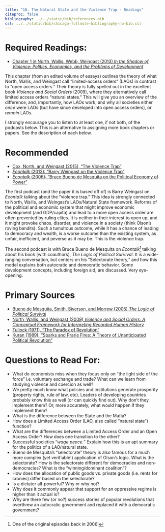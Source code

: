 ```yaml
---
title: "10. The Natural State and the Violence Trap - Readings"
citeproc: false
bibliography: ../../static/bib/references.bib
csl: ../../static/bib/chicago-fullnote-bibliography-no-bib.csl
---
```


# Required Readings:

- [<i class="fas fa-book"></i>Chapter 1 in North, Wallis, Webb, Weingast (2013) *In the Shadow of Violence: Politics, Economics, and the Problems of Development*](/readings/North-Wallis-Webb-Weingast-2013.pdf)

This chapter (from an edited volume of essays) outlines the theory of what North, Wallis, and Weingast call "limited-access orders" (LAOs) in contrast to "open access orders." Their theory is fully spelled out in the excellent book *Violence and Social Orders* (2009), where they alternatively call limited access orders "natural states." This will give you an overview of the difference, and, importantly, how LAOs work, and why all societies either *once* were LAOs (but have since developed into open access orders), or *remain* LAOs.

I strongly encourage you to listen to at least one, if not both, of the podcasts below. This is an alternative to assigning more book chapters or papers. See the description of each below.


# Recommended

- [<i class="fas fa-file-pdf"></i> Cox, North, and Weingast (2015), "The Violence Trap"](/readings/Cox-North-Weingast-2015.pdf)
- [<i class="fas fa-podcast"></i> *Econtalk* (2013): "Barry Weingast on the Violence Trap"](http://www.econtalk.org/archives/2013/08/weingast_on_the.html)
- [<i class="fas fa-podcast"></i> *Econtalk* (2006): "Bruce Bueno de Mesquita on the Political Economy of Power"](http://www.econtalk.org/archives/2006/08/the_political_e.html)

The first podcast (and the paper it is based off of) is Barry Weingast on *Econtalk* talking about the "violence trap." This idea is strongly connected to North, Wallis, and Weingast's LAOs/Natural State framework. Reforms of the political and economic system that might improve economic development (and GDP/capita) and lead to a more open access order are often prevented by ruling elites. It is neither in their interest to open up, and it might provoke chaos, disorder, and violence in a society (think Olson's roving bandits). Such a tumultous outcome, while it has a chance of leading to democracy and wealth, is a worse outcome than the existing system, as unfair, inefficient, and peverse as it may be. This is the violence trap.

The second podcast is with Bruce Bueno de Mesquita on *Econtalk*^[One of the original episodes back in 2006!] talking about his book (with coauthors), *The Logic of Political Survival*. It is a wide-ranging conversation, but centers on his "Selectorate theory," and how this model explains both autocratic and democratic behavior. Some development concepts, including foreign aid, are discussed. Very eye-opening.

# Primary Sources

- [<i class="fas fa-book"></i> Bueno de Mesquita, Smith, Siverson, and Morrow (2005) *The Logic of Political Survival*](https://www.amazon.com/Logic-Political-Survival-MIT-Press/dp/0262524406)
- [<i class="fas fa-book"></i> North, Wallis, and Weingast (2009) *Violence and Social Orders: A Conceptual Framework for Interpreting Recorded Human History*](https://www.amazon.com/Violence-Social-Orders-Conceptual-Interpreting/dp/1107646995)
- [<i class="fas fa-file-pdf"></i> Tullock (1971), "The Paradox of Revolution"](/readings/Tullock-1971.pdf)
- [<i class="fas fa-file-pdf"></i> Kuran (1989), "Sparks and Prarie Fires: A Theory of Unanticipated Political Revolution"](/readings/Kuran-1989.pdf)


# Questions to Read For:

- What do economists miss when they focus only on "the light side of the force" i.e. voluntary exchange and trade? What can we learn from studying violence and coercion as well?
- We pretty much know what policies and institutions generate prosperity (property rights, rule of law, etc). Leaders of developing countries probably know this as well (or can quickly find out). Why don't they implement them? Or, more accurately, what would happen if they implement them?
- What is the difference between the State and the Mafia?
- How does a Limited Access Order (LAO, also called "natural state") function?
- What are the differences between a Limited Access Order and an Open Access Order? How does one transition to the other?
- Successful societies "*wage peace.*" Explain how this is an apt summary for the politics of a LAO/natural state.
- Bueno de Mesquita's "selectorate" theory is also famous for a much more complex (yet verifiable!) application of Olson's logic. What is the selectorate? How is the selectorate different for democracies and non-democracies? What is the "winning/dominant coalition"?
- How does the allocation of public goods vs. private goods (i.e. rents for cronies) differ based on the selectorate? 
- Is a dictator all-powerful? Why or why not?
- Why does it commonly appear that support for an oppressive regime is higher than it actual is?
- Why are there few (or no?) success stories of popular revolutions that overthrew an autocratic government and replaced it with a democratic government?